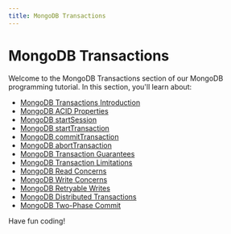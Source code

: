 ```yaml
---
title: MongoDB Transactions
---
```


# MongoDB Transactions

Welcome to the MongoDB Transactions section of our MongoDB programming tutorial. In this section, you'll learn about:

- [MongoDB Transactions Introduction](./0-mongodb-transactions-introduction.mdx)
- [MongoDB ACID Properties](./1-mongodb-acid-properties.mdx)
- [MongoDB startSession](./2-mongodb-startsession.mdx)
- [MongoDB startTransaction](./3-mongodb-starttransaction.mdx)
- [MongoDB commitTransaction](./4-mongodb-committransaction.mdx)
- [MongoDB abortTransaction](./5-mongodb-aborttransaction.mdx)
- [MongoDB Transaction Guarantees](./6-mongodb-transaction-guarantees.mdx)
- [MongoDB Transaction Limitations](./7-mongodb-transaction-limitations.mdx)
- [MongoDB Read Concerns](./8-mongodb-read-concerns.mdx)
- [MongoDB Write Concerns](./9-mongodb-write-concerns.mdx)
- [MongoDB Retryable Writes](./10-mongodb-retryable-writes.mdx)
- [MongoDB Distributed Transactions](./11-mongodb-distributed-transactions.mdx)
- [MongoDB Two-Phase Commit](./12-mongodb-two-phase-commit.mdx)

Have fun coding!